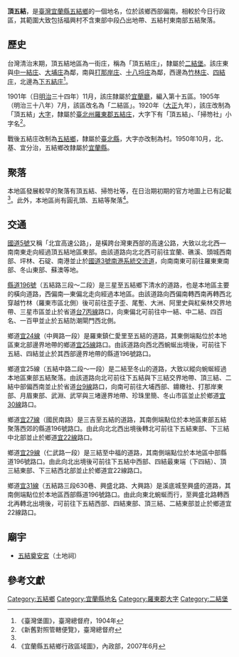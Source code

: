 {{noteTA
|1 = zh-cn:庄; zh-hk:庄; zh-tw:庄;
}}
'''頂五結'''，是[[臺灣|臺灣]][[宜蘭縣|宜蘭縣]][[五結鄉|五結鄉]]的一個地名，位於該鄉西部偏南。相較於今日行政區，其範圍大致包括福興村不含東部中段凸出地帶、五結村東南部五結聚落。

==歷史==
台灣清治末期，頂五結地區為一街庄，稱為「頂五結庄」，隸屬於[[二結堡|二結堡]]。該庄東與[[中一結庄|中一結庄]]、[[大埔_(宜蘭縣)|大埔庄]]為鄰，南與[[打那岸庄|打那岸庄]]、[[十八埒庄|十八埒庄]]為鄰，西邊為[[竹林_(宜蘭縣)|竹林庄]]、[[四結_(五結鄉)|四結庄]]，北邊為[[下五結庄|下五結庄]]<ref name="臺灣堡圖">《臺灣堡圖》，臺灣總督府，1904年</ref>。

1901年（日[[明治|明治]]三十四年）11月，該庄隸屬於[[宜蘭廳|宜蘭廳]]，編入第十五區。1905年（明治三十八年）7月，該區改名為「二結區」。1920年（[[大正|大正]]九年），該庄改制為「頂五結」[[大字|大字]]，隸屬於[[臺北州|臺北州]][[羅東郡|羅東郡]][[五結庄|五結庄]]，大字下有「頂五結」、「掃笏社」小字名<ref>《新舊對照管轄便覽》，臺灣總督府</ref>。

戰後五結庄改制為[[五結鄉|五結鄉]]，隸屬於[[臺北縣|臺北縣]]，大字亦改制為村。1950年10月，北、基、宜分治，五結鄉改隸屬於[[宜蘭縣|宜蘭縣]]。

==聚落==
本地區發展較早的聚落有頂五結、掃笏社等，在日治期初期的官方地圖上已有記載<ref name="臺灣堡圖"/>。此外，本地區尚有圓孔頭、五結等聚落<ref>《宜蘭縣五結鄉行政區域圖》，內政部，2007年6月</ref>。

==交通==
[[蔣渭水高速公路|國道5號]]又稱「北宜高速公路」，是橫跨台灣東西部的高速公路，大致以北北西—南南東走向經過頂五結地區東部。由該道路向北北西可前往宜蘭、礁溪、頭城西南部、坪林、石碇、南港並止於[[福爾摩沙高速公路|國道3號]][[南港系統交流道|南港系統交流道]]，向南南東可前往羅東東南部、冬山東部、蘇澳等地。

[[縣道196號|縣道196號]]（五結路三段～二段）是三星至五結鄉下清水的道路，也是本地區主要的橫向道路，西偏南—東偏北走向經過本地區。由該道路向西偏南轉西南再轉西北穿越竹林（羅東市區北側）後可前往歪子歪、尾塹、大洲、阿里史與紅柴林交界地帶、三星市區並止於省道[[台7丙線|台7丙線]]路口，向東偏北可前往中一結、中二結、四百名、一百甲並止於五結防潮閘門西北側。

鄉道[[宜24線|宜24線]]（中興路一段）是羅東鎮仁愛里至五結的道路，其東側端點位於本地區東北部邊界地帶的鄉道[[宜25線|宜25線]]路口。由該道路向西北西蜿蜒出境後，可前往下五結、四結並止於其西部邊界地帶的縣道196號路口。

鄉道宜25線（五結中路二段～一段）是二結至冬山的道路，大致以縱向蜿蜒經過本地區東部五結聚落。由該道路向北可前往下五結與下三結交界地帶、頂三結、二結中部偏西南並止於省道[[台9線|台9線]]路口，向南可前往大埔西部、鐤橄社、打那岸東部、月眉東部、武淵、武罕與三堵邊界地帶、珍珠里簡、冬山市區並止於鄉道[[宜30線|宜30線]]路口。

鄉道[[宜27線|宜27線]]（國民南路）是三吉至五結的道路，其南側端點位於本地區東部五結聚落西郊的縣道196號路口。由此向北北西出境後轉北可前往下五結東部、下三結中北部並止於鄉道[[宜22線|宜22線]]路口。

鄉道[[宜29線|宜29線]]（仁武路一段）是三結至中福的道路，其南側端點位於本地區中部縣道196號路口。由此向北出境後可前往下五結中西部、四結最東端（下四結）、頂三結東部、下三結西北部並止於鄉道宜22線路口。

鄉道[[宜31線|宜31線]]（五結路三段630巷、興盛北路、大興路）是溪底城至興盛的道路，其南側端點位於本地區西部縣道196號路口。由此向東北蜿蜒而行，至興盛北路轉西北再轉北出境後，可前往下五結西部、四結東部、頂三結、二結東部並止於鄉道宜22線路口。

==廟宇==
*[[五結奠安宮|五結奠安宮]]（土地祠）

==參考文獻==
{{reflist}}

{{羅東郡}}

[[Category:五結鄉|Category:五結鄉]]
[[Category:宜蘭縣地名|Category:宜蘭縣地名]]
[[Category:羅東郡大字|Category:羅東郡大字]]
[[Category:二結堡|Category:二結堡]]